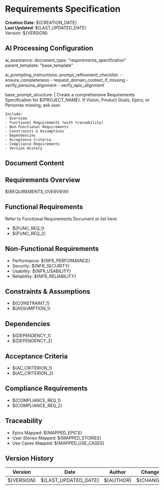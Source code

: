 <!--
###################################################################################################
# REQUIREMENTS SPECIFICATION TEMPLATE
# Provides a comprehensive overview of functional and non-functional requirements.
# Prerequisites: Vision, Product Goals, Epics, Personas. If missing, ask user.
###################################################################################################
-->

# Requirements Specification

**Creation Date**: ${CREATION_DATE}  
**Last Updated**: ${LAST_UPDATED_DATE}  
Version: ${VERSION}

<!--
##################################################################################################
# AI PROCESSING AND DEVELOPMENT GUIDE
# - If Vision, Product Goals, Epics, or Personas missing, ask user.
# - Consolidates functional and non-functional requirements, constraints, assumptions.
##################################################################################################
-->

## AI Processing Configuration

ai_assistance:
  document_type: "requirements_specification"
  parent_template: "base_template"

ai_prompting_instructions:
  prompt_refinement_checklist:
    - ensure_completeness
    - request_domain_context_if_missing
    - verify_persona_alignment
    - verify_epic_alignment

  base_prompt_structure: |
    Create a comprehensive Requirements Specification for ${PROJECT_NAME}.
    If Vision, Product Goals, Epics, or Personas missing, ask user.

    Include:
    - Overview
    - Functional Requirements (with traceability)
    - Non-Functional Requirements
    - Constraints & Assumptions
    - Dependencies
    - Acceptance Criteria
    - Compliance Requirements
    - Version History

## Document Content

## Requirements Overview
${REQUIREMENTS_OVERVIEW}

## Functional Requirements
Refer to Functional Requirements Document or list here:
- ${FUNC_REQ_1}
- ${FUNC_REQ_2}

## Non-Functional Requirements
- Performance: ${NFR_PERFORMANCE}
- Security: ${NFR_SECURITY}
- Usability: ${NFR_USABILITY}
- Reliability: ${NFR_RELIABILITY}

## Constraints & Assumptions
- ${CONSTRAINT_1}
- ${ASSUMPTION_1}

## Dependencies
- ${DEPENDENCY_1}
- ${DEPENDENCY_2}

## Acceptance Criteria
- ${AC_CRITERION_1}
- ${AC_CRITERION_2}

## Compliance Requirements
- ${COMPLIANCE_REQ_1}
- ${COMPLIANCE_REQ_2}

## Traceability
- Epics Mapped: ${MAPPED_EPICS}
- User Stories Mapped: ${MAPPED_STORIES}
- Use Cases Mapped: ${MAPPED_USE_CASES}

## Version History
| Version | Date | Author | Changes |
|---------|------|--------|---------|
| ${VERSION} | ${LAST_UPDATED_DATE} | ${AUTHOR} | ${CHANGES} |
